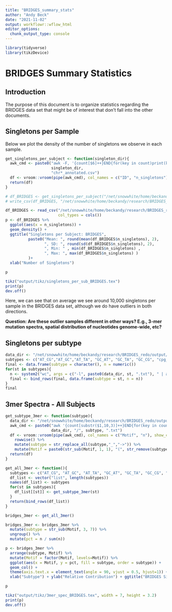 ```yaml
---
title: "BRIDGES_summary_stats"
author: "Andy Beck"
date: "2021-11-02"
output: workflowr::wflow_html
editor_options:
  chunk_output_type: console
---
```


```r
library(tidyverse)
library(tikzDevice)
```

# BRIDGES Summary Statistics

## Introduction

The purpose of this document is to organize statistics regarding the BRIDGES data set that might be of interest that don't fall into the other documents.

## Singletons per Sample

Below we plot the density of the number of singletons we observe in each sample.

```r
get_singletons_per_subject <- function(singleton_dir){
  awk_cmd <- paste0("awk -F, '{count[$6]++}END{for(key in count)print(key, count[key])}' ",
                    singleton_dir, 
                    "chr*_annotated.csv")
  df <- vroom::vroom(pipe(awk_cmd), col_names = c("ID", "n_singletons"))
  return(df)
}

# df_BRIDGES <- get_singletons_per_subject("/net/snowwhite/home/beckandy/research/BRIDGES_redo/output/singletons/")
# write_csv(df_BRIDGES, "/net/snowwhite/home/beckandy/research/BRIDGES_redo/output/singletons_per_subject.csv")

df_BRIDGES <- read_csv("/net/snowwhite/home/beckandy/research/BRIDGES_redo/output/singletons_per_subject.csv",
                       col_types = cols())
p <- df_BRIDGES %>%
  ggplot(aes(x = n_singletons)) + 
  geom_density() +
  ggtitle("Singletons per Subject: BRIDGES",
          paste0("Mean: ", round(mean(df_BRIDGES$n_singletons), 2),
                 ", SD: ", round(sd(df_BRIDGES$n_singletons), 2),
                 ", Min: " , min(df_BRIDGES$n_singletons) ,
                 ", Max: ", max(df_BRIDGES$n_singletons) ) 
          )+
  xlab("Number of Singletons")

p

tikz("output/tikz/singletons_per_sub_BRIDGES.tex")
print(p)
dev.off()
```

Here, we can see that on average we see around 10,000 singletons per sample in the BRIDGES data set, although we do have outliers in both directions.

**Question: Are these outlier samples different in other ways? E.g., 3-mer mutation spectra, spatial distribution of nucleotides genome-wide, etc?**

## Singletons per subtype

```r
data_dir <- "/net/snowwhite/home/beckandy/research/BRIDGES_redo/output/singletons/"
subtypes <- c("AT_CG","AT_GC","AT_TA", "GC_AT", "GC_TA", "GC_CG", "cpg_GC_AT", "cpg_GC_TA", "cpg_GC_CG")
final <- data.frame(subtype = character(), n = numeric())
for(st in subtypes){
  n <- system2("wc", args = c("-l", paste0(data_dir, st, ".txt"), " | awk '{print $1}'"), stdout = TRUE) %>% as.numeric()
  final <- bind_rows(final, data.frame(subtype = st, n = n))
}
final
```

## 3mer Spectra - All Subjects

```r
get_subtype_3mer <- function(subtype){
  data_dir <- "/net/snowwhite/home/beckandy/research/BRIDGES_redo/output/singletons"
  awk_cmd <- paste0("awk '{count[substr($1,10,3)]++}END{for(key in count)print(key, count[key])}' ",
                    data_dir, "/", subtype, ".txt")
  df <- vroom::vroom(pipe(awk_cmd), col_names = c("Motif", "n"), show_col_types = FALSE) %>%
    rowwise() %>%
    mutate(subtype = str_replace_all(subtype,"_","->")) %>%
    mutate(Motif = paste0(str_sub(Motif, 1, 1), "(", str_remove(subtype, "cpg->"), ")", str_sub(Motif, 3, 3)))
  return(df)
}

get_all_3mer <- function(){
  subtypes <- c("AT_CG", "AT_GC", "AT_TA", "GC_AT", "GC_TA", "GC_CG", "cpg_GC_AT", "cpg_GC_TA", "cpg_GC_CG")
  df_list <- vector("list", length(subtypes))
  names(df_list) <- subtypes
  for(st in subtypes){
    df_list[[st]] <- get_subtype_3mer(st)
  }
  return(bind_rows(df_list))
}

bridges_3mer <- get_all_3mer()
```

```r
bridges_3mer <- bridges_3mer %>%
  mutate(subtype = str_sub(Motif, 3, 7)) %>%
  ungroup() %>%
  mutate(pct = n / sum(n))
```

```r
p <- bridges_3mer %>%
  arrange(subtype, Motif) %>%
  mutate(Motif = factor(Motif, levels=Motif)) %>%
  ggplot(aes(x = Motif, y = pct, fill = subtype, order = subtype)) + 
  geom_col() +
  theme(axis.text.x = element_text(angle = 90, vjust = 0.5, hjust=1)) + 
  xlab("Subtype") + ylab("Relative Contribution") + ggtitle("BRIDGES Singleton Spectrum")

p

tikz("output/tikz/3mer_spec_BRIDGES.tex", width = 7, height = 3.2)
print(p)
dev.off()
```

